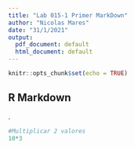 ```yaml
---
title: "Lab 015-1 Primer MarkDown"
author: "Nicolas Mares"
date: "31/1/2021"
output:
  pdf_document: default
  html_document: default
---
```


```r
knitr::opts_chunk$set(echo = TRUE)
```

## R Markdown

.
```r
#Multiplicar 2 valores
10*3
```
